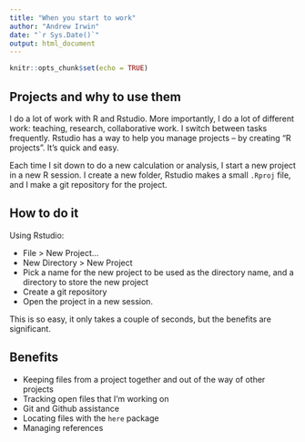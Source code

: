 ```yaml
---
title: "When you start to work"
author: "Andrew Irwin"
date: "`r Sys.Date()`"
output: html_document
---
```


```r
knitr::opts_chunk$set(echo = TRUE)
```

## Projects and why to use them

I do a lot of work with R and Rstudio. More importantly, I do a lot of different work: teaching, research, collaborative work. I switch between tasks frequently. Rstudio has a way to help you manage projects -- by creating "R projects". It's quick and easy.

Each time I sit down to do a new calculation or analysis, I start a new project in a new R session. I create a new folder, Rstudio makes a small `.Rproj` file, and I make a git repository for the project.

## How to do it

Using Rstudio:

* File > New Project...
* New Directory > New Project
* Pick a name for the new project to be used as the directory name, and a directory to store the new project
* Create a git repository
* Open the project in a new session.

This is so easy, it only takes a couple of seconds, but the benefits are significant.

## Benefits

* Keeping files from a project together and out of the way of other projects
* Tracking open files that I'm working on
* Git and Github assistance
* Locating files with the `here` package
* Managing references
